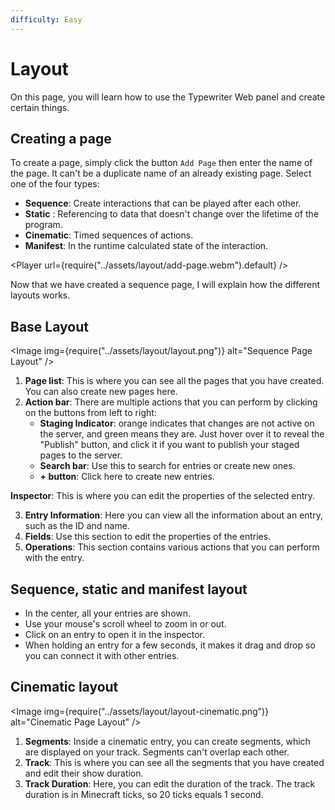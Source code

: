 ```yaml
---
difficulty: Easy
---
```



# Layout

On this page, you will learn how to use the Typewriter Web panel and create certain things.

## Creating a page

To create a page, simply click the button `Add Page` then enter the name of the page. It can't be a duplicate name of an already existing page. Select one of the four types: 
* **Sequence**: Create interactions that can be played after each other.
* **Static** : Referencing to data that doesn't change over the lifetime of the program.
* **Cinematic**: Timed sequences of actions.
* **Manifest**:  In the runtime calculated state of the interaction.

<Player url={require("../assets/layout/add-page.webm").default} />

Now that we have created a sequence page, I will explain how the different layouts works.

## Base Layout

<Image img={require("../assets/layout/layout.png")} alt="Sequence Page Layout" />

1. **Page list**: This is where you can see all the pages that you have created. You can also create new pages here.
2. **Action bar**: There are multiple actions that you can perform by clicking on the buttons from left to right:
   - **Staging Indicator**: orange indicates that changes are not active on the server, and green means they are. Just hover over it to reveal the "Publish" button, and click it if you want to publish your staged pages to the server.
   - **Search bar**: Use this to search for entries or create new ones.
   - **+ button**: Click here to create new entries.

**Inspector**: This is where you can edit the properties of the selected entry.

3. **Entry Information**: Here you can view all the information about an entry, such as the ID and name.
4. **Fields**: Use this section to edit the properties of the entries.
5. **Operations**: This section contains various actions that you can perform with the entry.

## Sequence, static and manifest layout

- In the center, all your entries are shown.
- Use your mouse's scroll wheel to zoom in or out.
- Click on an entry to open it in the inspector.
- When holding an entry for a few seconds, it makes it drag and drop so you can connect it with other entries.

## Cinematic layout

<Image img={require("../assets/layout/layout-cinematic.png")} alt="Cinematic Page Layout" />

1. **Segments**: Inside a cinematic entry, you can create segments, which are displayed on your track. Segments can't overlap each other.
2. **Track**: This is where you can see all the segments that you have created and edit their show duration.
3. **Track Duration**: Here, you can edit the duration of the track. The track duration is in Minecraft ticks, so 20 ticks equals 1 second.
